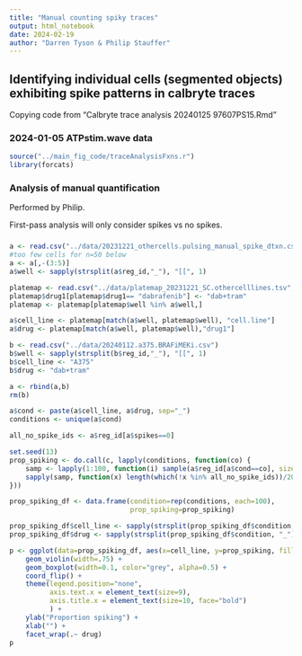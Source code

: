 ```yaml
---
title: "Manual counting spiky traces"
output: html_notebook
date: 2024-02-19
author: "Darren Tyson & Philip Stauffer"
---
```


## Identifying individual cells (segmented objects) exhibiting spike patterns in calbryte traces
Copying code from "Calbryte trace analysis 20240125 97607PS15.Rmd"

### 2024-01-05 ATPstim.wave data 

```r
source("../main_fig_code/traceAnalysisFxns.r")
library(forcats)
```

### Analysis of manual quantification
Performed by Philip.  

First-pass analysis will only consider spikes vs no spikes.  

### 
```r
a <- read.csv("../data/20231221_othercells.pulsing_manual_spike_dtxn.csv")
#too few cells for n=50 below
a <- a[,-(3:5)]
a$well <- sapply(strsplit(a$reg_id,"_"), "[[", 1)

platemap <- read.csv("../data/platemap_20231221_SC.othercelllines.tsv", sep="\t")
platemap$drug1[platemap$drug1== "dabrafenib"] <- "dab+tram"
platemap <- platemap[platemap$well %in% a$well,]

a$cell_line <- platemap[match(a$well, platemap$well), "cell.line"]
a$drug <- platemap[match(a$well, platemap$well),"drug1"]
```

```r
b <- read.csv("../data/20240112.a375.BRAFiMEKi.csv")
b$well <- sapply(strsplit(b$reg_id,"_"), "[[", 1)
b$cell_line <- "A375"
b$drug <- "dab+tram"

a <- rbind(a,b)
rm(b)

a$cond <- paste(a$cell_line, a$drug, sep="_")
conditions <- unique(a$cond)
```


```r
all_no_spike_ids <- a$reg_id[a$spikes==0]
```

```r
set.seed(13)
prop_spiking <- do.call(c, lapply(conditions, function(co) {
    samp <- lapply(1:100, function(i) sample(a$reg_id[a$cond==co], size=200, replace=TRUE))
    sapply(samp, function(x) length(which(!x %in% all_no_spike_ids))/200)
}))

prop_spiking_df <- data.frame(condition=rep(conditions, each=100),
                              prop_spiking=prop_spiking)

prop_spiking_df$cell_line <- sapply(strsplit(prop_spiking_df$condition, "_"), "[[", 1)
prop_spiking_df$drug <- sapply(strsplit(prop_spiking_df$condition, "_"), "[[", 2)
```



```r
p <- ggplot(data=prop_spiking_df, aes(x=cell_line, y=prop_spiking, fill=1)) + 
    geom_violin(width=.75) + 
    geom_boxplot(width=0.1, color="grey", alpha=0.5) + 
    coord_flip() +
    theme(legend.position="none",
          axis.text.x = element_text(size=9),
          axis.title.x = element_text(size=10, face="bold")
          ) +
    ylab("Proportion spiking") + 
    xlab("") +
    facet_wrap(.~ drug)
p
```


